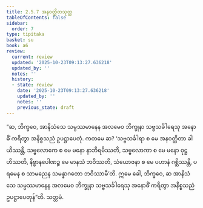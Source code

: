 ```yaml
---
title: 2.5.7 အနဝတ္ထိတသုတ္တ
tableOfContents: false
sidebar:
  order: 7
type: tipitaka
basket: su
book: a6
review:
  current: review
  updated: '2025-10-23T09:13:27.636218'
  updated_by: ''
  notes: ''
  history:
  - state: review
    date: '2025-10-23T09:13:27.636218'
    updated_by: ''
    notes: ''
    previous_state: draft
---
```



<ReviewStatus review={frontmatter.review} showDetails={true} />

<HypothesisAnnotation frontmatter={frontmatter} />

<DynamicBreadcrumb />

<Division number="102" book="a6" e="ch" v="16" p="385">

<Paragraph number="728" book="a6">
“ဆ, ဘိက္ခဝေ, အာနိသံသေ သမ္ပဿမာနေန အလမေဝ ဘိက္ခုနာ သဗ္ဗသင်္ခါရေသု အနောဓိံ ကရိတွာ အနိစ္စသညံ ဥပဋ္ဌာပေတုံ. ကတမေ ဆ? ‘သဗ္ဗသင်္ခါရာ စ မေ အနဝတ္ထိတာ ခါယိဿန္တိ, သဗ္ဗလောကေ စ မေ မနော နာဘိရမိဿတိ, သဗ္ဗလောကာ စ မေ မနော ဝုဋ္ဌဟိဿတိ, နိဗ္ဗာနပေါဏဉ္စ မေ မာနသံ ဘဝိဿတိ, သံယောဇနာ စ မေ ပဟာနံ ဂစ္ဆိဿန္တိ, ပရမေန စ သာမညေန သမန္နာဂတော ဘဝိဿာမီ’တိ. ဣမေ ခေါ, ဘိက္ခဝေ, ဆ အာနိသံသေ သမ္ပဿမာနေန အလမေဝ ဘိက္ခုနာ သဗ္ဗသင်္ခါရေသု အနောဓိံ ကရိတွာ အနိစ္စသညံ ဥပဋ္ဌာပေတုန်”တိ.

</Paragraph>
</Division>

<Paragraph number="729" type="center" book="a6">
သတ္တမံ.
</Paragraph>